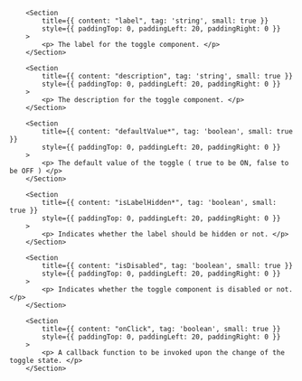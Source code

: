 
<PackageInstallGuide packageName="@wpmudev/sui-toggle" />

<Section title="Props" border={true}>

    	<Section
    		title={{ content: "label", tag: 'string', small: true }}
    		style={{ paddingTop: 0, paddingLeft: 20, paddingRight: 0 }}
    	>
			<p> The label for the toggle component. </p>
    	</Section>

		<Section
    		title={{ content: "description", tag: 'string', small: true }}
    		style={{ paddingTop: 0, paddingLeft: 20, paddingRight: 0 }}
    	>
			<p> The description for the toggle component. </p>
    	</Section>

		<Section
    		title={{ content: "defaultValue*", tag: 'boolean', small: true }}
    		style={{ paddingTop: 0, paddingLeft: 20, paddingRight: 0 }}
    	>
			<p> The default value of the toggle ( true to be ON, false to be OFF ) </p>
    	</Section>

		<Section
    		title={{ content: "isLabelHidden*", tag: 'boolean', small: true }}
    		style={{ paddingTop: 0, paddingLeft: 20, paddingRight: 0 }}
    	>
			<p> Indicates whether the label should be hidden or not. </p>
    	</Section>

		<Section
    		title={{ content: "isDisabled", tag: 'boolean', small: true }}
    		style={{ paddingTop: 0, paddingLeft: 20, paddingRight: 0 }}
    	>
			<p> Indicates whether the toggle component is disabled or not. </p>
    	</Section>

		<Section
    		title={{ content: "onClick", tag: 'boolean', small: true }}
    		style={{ paddingTop: 0, paddingLeft: 20, paddingRight: 0 }}
    	>
			<p> A callback function to be invoked upon the change of the toggle state. </p>
    	</Section>

</Section>

